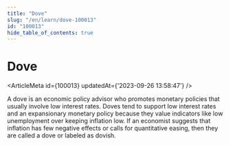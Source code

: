 ```yaml
---
title: "Dove"
slug: "/en/learn/dove-100013"
id: "100013"
hide_table_of_contents: true
---
```



# Dove

<ArticleMeta id={100013} updatedAt={'2023-09-26 13:58:47'} />
<div className='border-solid border-b border-t-0 my-4 border-[var(--ifm-color-gray-300)]' />

A dove is an economic policy advisor who promotes monetary policies that usually involve low interest rates. Doves tend to support low interest rates and an expansionary monetary policy because they value indicators like low unemployment over keeping inflation low. If an economist suggests that inflation has few negative effects or calls for quantitative easing, then they are called a dove or labeled as dovish.
